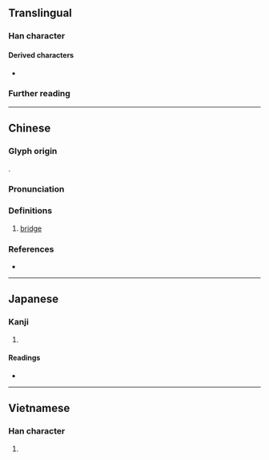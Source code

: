 {{character info}}
==Translingual==

===Han character===
{{Han char|rn=32|rad=土|as=03|sn=6|four=47117|canj=GRU|ids=⿰土巳}}

====Derived characters====
* {{l|mul|[[𭎐]], [[𢍇]]}}

===Further reading===
{{Han ref|kx=0224.050|dkj=04889|dj=0456.070|hdz=10420.110|uh=572F}}

----

==Chinese==
{{zh-forms}}

===Glyph origin===
{{Han etym}}
{{Han compound|土|巳|c1=s|c2=p|ls=psc|t1=earth}}.

===Pronunciation===
{{zh-pron
|m=yí
|c=ji4
|mc=y
|oc=y
|cat=n
}}

===Definitions===
{{head|zh|Han character}}

# [[bridge]]

===References===
* {{R:yue:Hanzi}}

----

==Japanese==

===Kanji===
{{ja-kanji|grade=|rs=土03}}

# {{rfdef|ja|sort=土03}}

====Readings====
* {{ja-readings|on=い,し|kun=どぶる}}

----

==Vietnamese==

===Han character===
{{vi-readings|reading=dãy,dẻ,dẽ,dĩ|rs=土03}}

# {{rfdef|vi}}